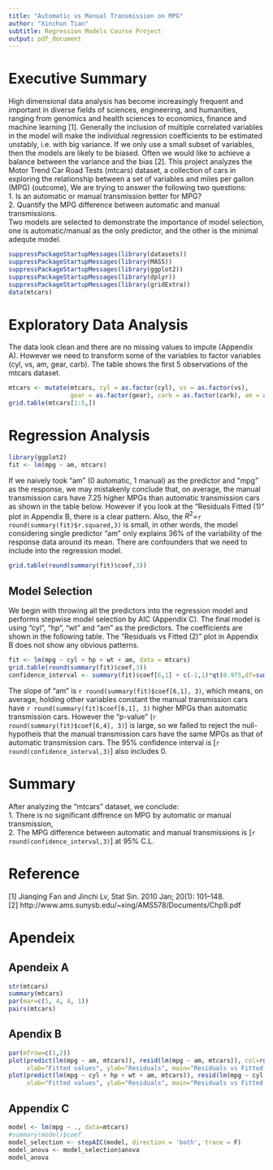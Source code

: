 ```yaml
---
title: "Automatic vs Manual Transmission on MPG"
author: "Xinchun Tian"
subtitle: Regression Models Course Project
output: pdf_document
---
```


# Executive Summary
High dimensional data analysis has become increasingly frequent and important in diverse fields of sciences, engineering, and humanities, ranging from genomics and health sciences to economics, finance and machine learning [1]. Generally the inclusion of multiple correlated variables in the model will
make the individual regression coefficients to be estimated unstably, i.e.
with big variance. If we only use a small subset of variables, then the
models are likely to be biased. Often we would like to achieve a balance
between the variance and the bias [2]. This project analyzes the Motor Trend Car Road Tests (mtcars) dataset, a collection of cars in exploring the relationship between a set of variables and miles per gallon (MPG) (outcome), We are trying to answer the following two questions:  
1. Is an automatic or manual transmission better for MPG?  
2. Quantify the MPG difference between automatic and manual transmissions.  
Two models are selected to demonstrate the importance of model selection, one is automatic/manual as the only predictor, and the other is the minimal adequte model.


```r
suppressPackageStartupMessages(library(datasets))
suppressPackageStartupMessages(library(MASS))
suppressPackageStartupMessages(library(ggplot2))
suppressPackageStartupMessages(library(dplyr))
suppressPackageStartupMessages(library(gridExtra))
data(mtcars)
```

# Exploratory Data Analysis
The data look clean and there are no missing values to impute (Appendix A). However we need to transform some of the variables to factor variables (cyl, vs, am, gear, carb). The table shows the first 5 observations of the mtcars dataset.

```r
mtcars <- mutate(mtcars, cyl = as.factor(cyl), vs = as.factor(vs),
                 gear = as.factor(gear), carb = as.factor(carb), am = as.factor(am))
grid.table(mtcars[1:5,])
```

# Regression Analysis
```r
library(ggplot2)
fit <- lm(mpg ~ am, mtcars)
```
If we naively took "am" (0 automatic, 1 manual) as the predictor and "mpg" as the response, we may mistakenly conclude that, on average, the manual transmission cars have 7.25 higher MPGs than automatic transmission cars as shown in the table below. 
However if you look at the "Residuals Fitted (1)" plot in Appendix B, there is a clear pattern. Also, the $R^2$=`r round(summary(fit)$r.squared,3)` is small, in other words, the model considering single predictor "am" only explains 36% of the variability of the response data around its mean. There are confounders that we need to include into the regression model.
```r
grid.table(round(summary(fit)$coef,3))
```

## Model Selection
We begin with throwing all the predictors into the regression model and performs stepwise model selection by AIC (Appendix C).
The final model is using "cyl", "hp", "wt" and "am" as the predictors. The coefficients are shown in the following table. The "Residuals vs Fitted (2)" plot in Appendix B does not show any obvious patterns.
```r
fit <- lm(mpg ~ cyl + hp + wt + am, data = mtcars)
grid.table(round(summary(fit)$coef,3))
confidence_interval <- summary(fit)$coef[6,1] + c(-1,1)*qt(0.975,df=summary(fit)$df[2])*summary(fit)$coef[6,2]
```

The slope of "am" is `r round(summary(fit)$coef[6,1], 3)`, which means, on average, holding other variables constant the manual transmission cars have `r round(summary(fit)$coef[6,1], 3)` higher MPGs than automatic transmission cars. However the "p-value" (`r round(summary(fit)$coef[6,4], 3)`) is large, so we failed to reject the null-hypotheis that the manual transmission cars have the same MPGs as that of automatic transmission cars. The 95% confidence interval is [`r round(confidence_interval,3)`] also includes 0.

# Summary
After analyzing the "mtcars" dataset, we conclude:  
1. There is no significant diffrence on MPG by automatic or manual transmission,  
2. The MPG difference between automatic and manual transmissions is [`r round(confidence_interval,3)`] at 95% C.L.  

# Reference
[1] Jianqing Fan and Jinchi Lv, Stat Sin. 2010 Jan; 20(1): 101–148.  
[2] http://www.ams.sunysb.edu/~xing/AMS578/Documents/Chp9.pdf

\newpage

# Apendeix
## Apendeix A
```r
str(mtcars)
summary(mtcars)
par(mar=c(5, 4, 4, 1))
pairs(mtcars)
```

## Apendix B
```r
par(mfrow=c(1,2))
plot(predict(lm(mpg ~ am, mtcars)), resid(lm(mpg ~ am, mtcars)), col=rgb(255,0,100,100,maxColorValue=255), pch=16,
     xlab="Fitted values", ylab="Residuals", main="Residuals vs Fitted (1)")
plot(predict(lm(mpg ~ cyl + hp + wt + am, mtcars)), resid(lm(mpg ~ cyl + hp + wt + am, mtcars)), col=rgb(0,255,100,100,maxColorValue=255), pch=16,
     xlab="Fitted values", ylab="Residuals", main="Residuals vs Fitted (2)")
```

## Appendix C
```r
model <- lm(mpg ~ ., data=mtcars)
#summary(model)$coef
model_selection <- stepAIC(model, direction = 'both', trace = F)
model_anova <- model_selection$anova
model_anova
```
